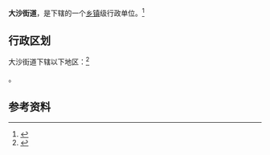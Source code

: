 {{中国乡级行政区|44/01/12/005/000}}

'''大沙街道'''，是{{PRC admin/fullname|44/01/12/005/000|3}}下辖的一个[[乡镇|乡镇]]级行政单位。<ref>{{PRC admin/ref sgc|{{PRC admin/parent|44/01/12/005/000}}}}</ref>

== 行政区划 ==

大沙街道下辖以下地区：<ref>{{PRC admin/ref sgc|44/01/12/005/000}}</ref>

{{PRC admin/children|44/01/12/005/000}}。

== 参考资料 ==

{{reflist}}

{{行政区划小作品}}
{{PRC admin/navcat|44/01/12/005/000}}